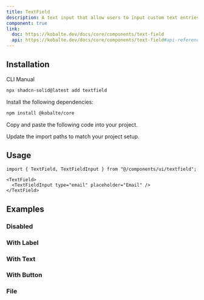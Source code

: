 ```yaml
---
title: TextField
description: A text input that allow users to input custom text entries with a keyboard.
component: true
link:
  doc: https://kobalte.dev/docs/core/components/text-field
  api: https://kobalte.dev/docs/core/components/text-field#api-reference
---
```


<ComponentPreview name="textfield-demo" />

## Installation

<Tabs defaultValue="cli">

<TabsList>
  <TabsTrigger value="cli">CLI</TabsTrigger>
  <TabsTrigger value="manual">Manual</TabsTrigger>
  <TabsIndicator class="bg-primary" />
</TabsList>

<TabsContent value="cli">

```bash
npx shadcn-solid@latest add textfield
```

</TabsContent>

<TabsContent value="manual">

<Steps>

<Step>Install the following dependencies:</Step>

```bash
npm install @kobalte/core
```

<Step>Copy and paste the following code into your project.</Step>

<ComponentSource name="textfield" />

<Step>Update the import paths to match your project setup.</Step>

</Steps>

</TabsContent>

</Tabs>

## Usage

```tsx
import { TextField, TextFieldInput } from "@/components/ui/textfield";
```

```tsx
<TextField>
  <TextFieldInput type="email" placeholder="Email" />
</TextField>
```

## Examples

### Disabled

<ComponentPreview name="textfield-disabled" />

### With Label

<ComponentPreview name="textfield-with-label" />

### With Text

<ComponentPreview name="textfield-with-text" />

### With Button

<ComponentPreview name="textfield-with-button" />

### File

<ComponentPreview name="textfield-file" />
